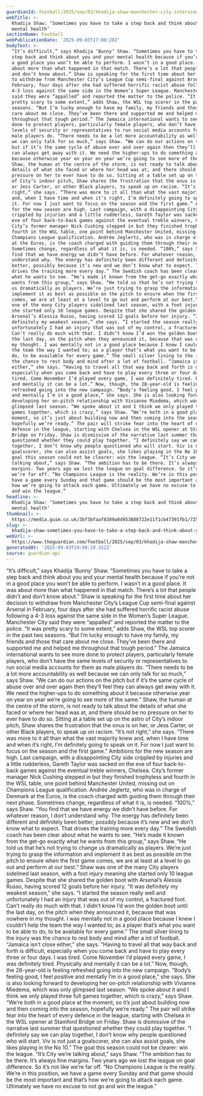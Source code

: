```yaml
---
guardianId: football/2025/sep/03/khadija-shaw-manchester-city-interview-mental-health
webTitle: >-
  Khadija Shaw: ‘Sometimes you have to take a step back and think about your
  mental health’
sectionName: Football
webPublicationDate: '2025-09-03T17:00:28Z'
bodyText: >-
  “It’s difficult,” says Khadija ‘Bunny’ Shaw. “Sometimes you have to take a
  step back and think about you and your mental health because if you’re not in
  a good place you won’t be able to perform. I wasn’t in a good place. It was
  about more than what happened in that match. There’s a lot that people didn’t
  and don’t know about.” Shaw is speaking for the first time about her decision
  to withdraw from Manchester City’s League Cup semi-final against Arsenal in
  February, four days after she had suffered horrific racist abuse following a
  4-3 loss against the same side in the Women’s Super League. Manchester City
  said they were “appalled” and reported the matter to the police. “It was
  pretty scary to some extent,” adds Shaw, the WSL top scorer in the past two
  seasons. “But I’m lucky enough to have my family, my friends and those that
  care about me close. They’ve been there and supported me and helped me
  throughout that tough period.” The Jamaica international wants to see more
  done to protect players, particularly female players, who don’t have the same
  levels of security or representatives to run social media accounts for them as
  male players do. “There needs to be a lot more accountability as well because
  we can only talk for so much,” says Shaw. “We can do our actions on the pitch
  but if it’s the same cycle of abuse over and over again then they’ll feel they
  can always get away with it. We need the higher-ups to do something about it
  because otherwise year on year on year we’re going to see more of the same.”
  Shaw, the human at the centre of the storm, is not ready to talk about the
  details of what she faced or where her head was at, and there should be no
  pressure on her to ever have to do so. Sitting at a table set up on the astro
  of City’s indoor pitch, Shaw shares the frustration that the onus is on her,
  or Jess Carter, or other Black players, to speak up on racism. “It’s not
  right,” she says. “There was more to it all than what the vast majority knew
  and, when I have time and when it’s right, I’m definitely going to speak on
  it. For now I just want to focus on the season and the first game.” Ambitions
  for the new season are high. Last campaign, with a disappointing City side
  crippled by injuries and a little rudderless, Gareth Taylor was sacked on the
  eve of four back-to-back games against the eventual treble winners, Chelsea.
  City’s former manager Nick Cushing stepped in but they finished trophyless and
  fourth in the WSL table, one point behind Manchester United, missing out on
  Champions League qualification. Andrée Jeglertz, who was in charge of Denmark
  at the Euros, is the coach charged with guiding them through their next phase.
  Sometimes change, regardless of what it is, is needed. “100%,” says Shaw. “You
  find that we have energy we didn’t have before. For whatever reason, I don’t
  understand why. The energy has definitely been different and definitely been
  better, possibly because it’s new and we don’t know what to expect. That
  drives the training more every day.” The Swedish coach has been clear about
  what he wants to see. “He’s made it known from the get-go exactly what he
  wants from this group,” says Shaw. “He told us that he’s not trying to change
  us dramatically as players. We’re just trying to grasp the information and
  implement it as best as possible on the pitch to ensure when the first game
  comes, we are at least at a level to go out and perform at our best.” Shaw was
  one of the many City players sidelined last season, with a foot injury meaning
  she started only 10 league games. Despite that she shared the golden boot with
  Arsenal’s Alessia Russo, having scored 12 goals before her injury. “It was
  definitely my weakest season,” she says. “I started the season really well and
  unfortunately I had an injury that was out of my control, a fractured foot.
  Can’t really do much with that. I didn’t know I’d won the golden boot until
  the last day, on the pitch when they announced it, because that was nowhere in
  my thought. I was mentally not in a good place because I knew I couldn’t help
  the team the way I wanted to; as a player that’s what you want to be able to
  do, to be available for every game.” The small silver lining to the injury was
  the chance to rest body and mind after a lot of football. “Jamaica isn’t close
  either,” she says. “Having to travel all that way back and forth is difficult,
  especially when you come back and have to play every three or four days. I was
  tired. Come November I’d played every game, I was definitely tired. Physically
  and mentally it can be a lot.” Now, though, the 28-year-old is feeling
  refreshed going into the new campaign. “Body’s feeling good, I feel positive
  and mentally I’m in a good place,” she says. She is also looking forward to
  developing her on-pitch relationship with Vivianne Miedema, which was only
  glimpsed last season. “We spoke about it and I think we only played three full
  games together, which is crazy,” says Shaw. “We’re both in a good place at the
  moment, so it’s just about building now and then coming into the season,
  hopefully we’re ready.” The pair will strike fear into the heart of every
  defence in the league, starting with Chelsea in the WSL opener at Stamford
  Bridge on Friday. Shaw is dismissive of the narrative last summer that
  questioned whether they could play together. “I definitely say we can play
  together, I don’t know why people questioned who will start. Viv is not just a
  goalscorer, she can also assist goals, she likes playing in the No 10.” The
  goal this season could not be clearer: win the league. “It’s City we’re
  talking about,” says Shaw. “The ambition has to be there. It’s always fine
  margins. Two years ago we lost the league on goal difference. So it’s not like
  we’re far off. “No Champions League is the reality. We’re in this position, we
  have a game every Sunday and that game should be the most important and that’s
  how we’re going to attack each game. Ultimately we have no excuse to not go
  and win the league.”
headline: >-
  Khadija Shaw: ‘Sometimes you have to take a step back and think about your
  mental health’
thumbnail: >-
  https://media.guim.co.uk/3bf3bfaaf8309a0d953888722e11f1cb47391fb1/725_174_6187_4949/500.jpg
slug: >-
  khadija-shaw-sometimes-you-have-to-take-a-step-back-and-think-about-your-mental-health
webUrl: >-
  https://www.theguardian.com/football/2025/sep/03/khadija-shaw-manchester-city-interview-mental-health
generatedAt: '2025-09-03T19:00:19.152Z'
source: guardian-api
---
```

“It’s difficult,” says Khadija ‘Bunny’ Shaw. “Sometimes you have to take a step back and think about you and your mental health because if you’re not in a good place you won’t be able to perform. I wasn’t in a good place. It was about more than what happened in that match. There’s a lot that people didn’t and don’t know about.” Shaw is speaking for the first time about her decision to withdraw from Manchester City’s League Cup semi-final against Arsenal in February, four days after she had suffered horrific racist abuse following a 4-3 loss against the same side in the Women’s Super League. Manchester City said they were “appalled” and reported the matter to the police. “It was pretty scary to some extent,” adds Shaw, the WSL top scorer in the past two seasons. “But I’m lucky enough to have my family, my friends and those that care about me close. They’ve been there and supported me and helped me throughout that tough period.” The Jamaica international wants to see more done to protect players, particularly female players, who don’t have the same levels of security or representatives to run social media accounts for them as male players do. “There needs to be a lot more accountability as well because we can only talk for so much,” says Shaw. “We can do our actions on the pitch but if it’s the same cycle of abuse over and over again then they’ll feel they can always get away with it. We need the higher-ups to do something about it because otherwise year on year on year we’re going to see more of the same.” Shaw, the human at the centre of the storm, is not ready to talk about the details of what she faced or where her head was at, and there should be no pressure on her to ever have to do so. Sitting at a table set up on the astro of City’s indoor pitch, Shaw shares the frustration that the onus is on her, or Jess Carter, or other Black players, to speak up on racism. “It’s not right,” she says. “There was more to it all than what the vast majority knew and, when I have time and when it’s right, I’m definitely going to speak on it. For now I just want to focus on the season and the first game.” Ambitions for the new season are high. Last campaign, with a disappointing City side crippled by injuries and a little rudderless, Gareth Taylor was sacked on the eve of four back-to-back games against the eventual treble winners, Chelsea. City’s former manager Nick Cushing stepped in but they finished trophyless and fourth in the WSL table, one point behind Manchester United, missing out on Champions League qualification. Andrée Jeglertz, who was in charge of Denmark at the Euros, is the coach charged with guiding them through their next phase. Sometimes change, regardless of what it is, is needed. “100%,” says Shaw. “You find that we have energy we didn’t have before. For whatever reason, I don’t understand why. The energy has definitely been different and definitely been better, possibly because it’s new and we don’t know what to expect. That drives the training more every day.” The Swedish coach has been clear about what he wants to see. “He’s made it known from the get-go exactly what he wants from this group,” says Shaw. “He told us that he’s not trying to change us dramatically as players. We’re just trying to grasp the information and implement it as best as possible on the pitch to ensure when the first game comes, we are at least at a level to go out and perform at our best.” Shaw was one of the many City players sidelined last season, with a foot injury meaning she started only 10 league games. Despite that she shared the golden boot with Arsenal’s Alessia Russo, having scored 12 goals before her injury. “It was definitely my weakest season,” she says. “I started the season really well and unfortunately I had an injury that was out of my control, a fractured foot. Can’t really do much with that. I didn’t know I’d won the golden boot until the last day, on the pitch when they announced it, because that was nowhere in my thought. I was mentally not in a good place because I knew I couldn’t help the team the way I wanted to; as a player that’s what you want to be able to do, to be available for every game.” The small silver lining to the injury was the chance to rest body and mind after a lot of football. “Jamaica isn’t close either,” she says. “Having to travel all that way back and forth is difficult, especially when you come back and have to play every three or four days. I was tired. Come November I’d played every game, I was definitely tired. Physically and mentally it can be a lot.” Now, though, the 28-year-old is feeling refreshed going into the new campaign. “Body’s feeling good, I feel positive and mentally I’m in a good place,” she says. She is also looking forward to developing her on-pitch relationship with Vivianne Miedema, which was only glimpsed last season. “We spoke about it and I think we only played three full games together, which is crazy,” says Shaw. “We’re both in a good place at the moment, so it’s just about building now and then coming into the season, hopefully we’re ready.” The pair will strike fear into the heart of every defence in the league, starting with Chelsea in the WSL opener at Stamford Bridge on Friday. Shaw is dismissive of the narrative last summer that questioned whether they could play together. “I definitely say we can play together, I don’t know why people questioned who will start. Viv is not just a goalscorer, she can also assist goals, she likes playing in the No 10.” The goal this season could not be clearer: win the league. “It’s City we’re talking about,” says Shaw. “The ambition has to be there. It’s always fine margins. Two years ago we lost the league on goal difference. So it’s not like we’re far off. “No Champions League is the reality. We’re in this position, we have a game every Sunday and that game should be the most important and that’s how we’re going to attack each game. Ultimately we have no excuse to not go and win the league.”
